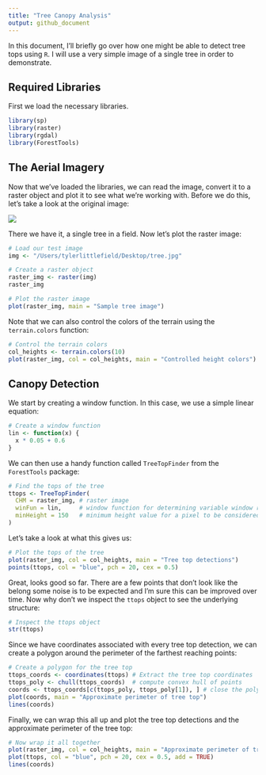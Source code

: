 ```yaml
---
title: "Tree Canopy Analysis"
output: github_document
---
```


In this document, I'll briefly go over how one might be able to detect tree tops using `R`. I will use a very simple image of a single tree in order to demonstrate.

## Required Libraries

First we load the necessary libraries.

```r
library(sp)
library(raster)
library(rgdal)
library(ForestTools)
```

## The Aerial Imagery

Now that we've loaded the libraries, we can read the image, convert it to a raster object and plot it to see what we're working with. Before we do this, let's take a look at the original image:

![](https://raw.githubusercontent.com/tyluRp/tylurp/master/canopy_analysis/canopy_analysis_files/figure-markdown_github/tree.jpg)

There we have it, a single tree in a field. Now let's plot the raster image:

```r
# Load our test image
img <- "/Users/tylerlittlefield/Desktop/tree.jpg"

# Create a raster object
raster_img <- raster(img)
raster_img

# Plot the raster image
plot(raster_img, main = "Sample tree image") 
```

Note that we can also control the colors of the terrain using the `terrain.colors` function:

```r
# Control the terrain colors
col_heights <- terrain.colors(10)
plot(raster_img, col = col_heights, main = "Controlled height colors")
```

## Canopy Detection

We start by creating a window function. In this case, we use a simple linear equation:

```r
# Create a window function
lin <- function(x) {
  x * 0.05 + 0.6
}
```

We can then use a handy function called `TreeTopFinder` from the `ForestTools` package:

```r
# Find the tops of the tree
ttops <- TreeTopFinder(
  CHM = raster_img, # raster image
  winFun = lin,     # window function for determining variable window radius
  minHeight = 150   # minimum height value for a pixel to be considered
)
```

Let's take a look at what this gives us:

```r
# Plot the tops of the tree
plot(raster_img, col = col_heights, main = "Tree top detections")
points(ttops, col = "blue", pch = 20, cex = 0.5)
```

Great, looks good so far. There are a few points that don't look like the belong some noise is to be expected and I'm sure this can be improved over time. Now why don't we inspect the `ttops` object to see the underlying structure:

```r
# Inspect the ttops object
str(ttops)
```

Since we have coordinates associated with every tree top detection, we can create a polygon around the perimeter of the farthest reaching points:

```r
# Create a polygon for the tree top
ttops_coords <- coordinates(ttops) # Extract the tree top coordinates
ttops_poly <- chull(ttops_coords)  # compute convex hull of points
coords <- ttops_coords[c(ttops_poly, ttops_poly[1]), ] # close the polygon
plot(coords, main = "Approximate perimeter of tree top")
lines(coords)
```

Finally, we can wrap this all up and plot the tree top detections and the approximate perimeter of the tree top:

```r
# Now wrap it all together
plot(raster_img, col = col_heights, main = "Approximate perimeter of tree top")
plot(ttops, col = "blue", pch = 20, cex = 0.5, add = TRUE)
lines(coords)
```



